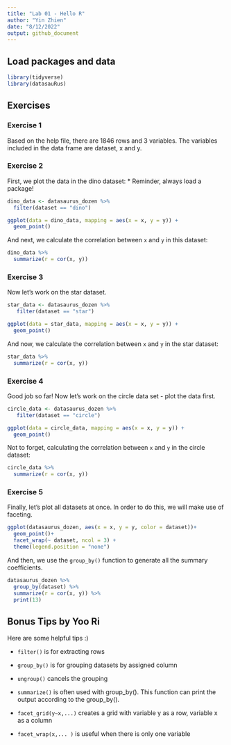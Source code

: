 ```yaml
---
title: "Lab 01 - Hello R"
author: "Yin Zhien"
date: "8/12/2022"
output: github_document
---
```


## Load packages and data

```r
library(tidyverse) 
library(datasauRus)
```

## Exercises

### Exercise 1

Based on the help file, there are 1846 rows and 3 variables. 
The variables included in the data frame are dataset, x and y.

### Exercise 2

First, we plot the data in the dino dataset: 
* Reminder, always load a package!

```r
dino_data <- datasaurus_dozen %>%
  filter(dataset == "dino")

ggplot(data = dino_data, mapping = aes(x = x, y = y)) +
  geom_point()
```

And next, we calculate the correlation between `x` and `y` in this dataset:

```r
dino_data %>%
  summarize(r = cor(x, y))
```

### Exercise 3

Now let's work on the star dataset.


```r

star_data <- datasaurus_dozen %>%
   filter(dataset == "star")

ggplot(data = star_data, mapping = aes(x = x, y = y)) +
  geom_point()

```

And now, we calculate the correlation between `x` and `y` in the star dataset:

```r

star_data %>%
  summarize(r = cor(x, y))

```

### Exercise 4

Good job so far! Now let's work on the circle data set - plot the data first.

```r

circle_data <- datasaurus_dozen %>%
   filter(dataset == "circle")

ggplot(data = circle_data, mapping = aes(x = x, y = y)) +
  geom_point()

```

Not to forget, calculating the correlation between `x` and `y` in the circle dataset:

```r

circle_data %>%
  summarize(r = cor(x, y))

```

### Exercise 5

Finally, let's plot all datasets at once. In order to do this, we will make use of faceting.

```r

ggplot(datasaurus_dozen, aes(x = x, y = y, color = dataset))+
  geom_point()+
  facet_wrap(~ dataset, ncol = 3) +
  theme(legend.position = "none")

```

And then, we use the `group_by()` function to generate all the summary coefficients.

```r

datasaurus_dozen %>%
  group_by(dataset) %>%
  summarize(r = cor(x, y)) %>%
  print(13)

```


## Bonus Tips by Yoo Ri

Here are some helpful tips :) 

* `filter()` is for extracting rows

* `group_by()` is for grouping datasets by assigned column 
* `ungroup()` cancels the grouping 

* `summarize()`  is often used with group_by(). This function can print the output according to the group_by().

* `facet_grid(y~x,...)` creates a grid with variable y as a row, variable x as a column  
* `facet_wrap(x,... )` is useful when there is only one variable

